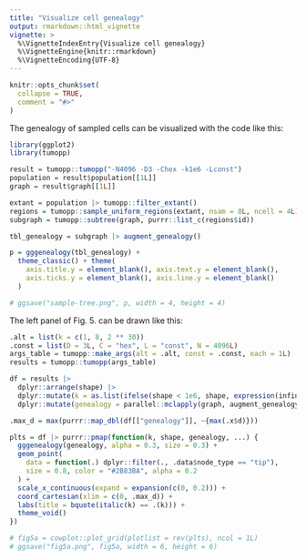 ```yaml
---
title: "Visualize cell genealogy"
output: rmarkdown::html_vignette
vignette: >
  %\VignetteIndexEntry{Visualize cell genealogy}
  %\VignetteEngine{knitr::rmarkdown}
  %\VignetteEncoding{UTF-8}
---
```


```r
knitr::opts_chunk$set(
  collapse = TRUE,
  comment = "#>"
)
```

The genealogy of sampled cells can be visualized with the code like this:

```r
library(ggplot2)
library(tumopp)

result = tumopp::tumopp("-N4096 -D3 -Chex -k1e6 -Lconst")
population = result$population[[1L]]
graph = result$graph[[1L]]

extant = population |> tumopp::filter_extant()
regions = tumopp::sample_uniform_regions(extant, nsam = 8L, ncell = 4L)
subgraph = tumopp::subtree(graph, purrr::list_c(regions$id))

tbl_genealogy = subgraph |> augment_genealogy()

p = gggenealogy(tbl_genealogy) +
  theme_classic() + theme(
    axis.title.y = element_blank(), axis.text.y = element_blank(),
    axis.ticks.y = element_blank(), axis.line.y = element_blank()
  )

# ggsave("sample-tree.png", p, width = 4, height = 4)
```

The left panel of Fig. 5. can be drawn like this:

```r
.alt = list(k = c(1, 8, 2 ** 30))
.const = list(D = 3L, C = "hex", L = "const", N = 4096L)
args_table = tumopp::make_args(alt = .alt, const = .const, each = 1L)
results = tumopp::tumopp(args_table)

df = results |>
  dplyr::arrange(shape) |>
  dplyr::mutate(k = as.list(ifelse(shape < 1e6, shape, expression(infinity)))) |>
  dplyr::mutate(genealogy = parallel::mclapply(graph, augment_genealogy))

.max_d = max(purrr::map_dbl(df[["genealogy"]], ~{max(.x$d)}))

plts = df |> purrr::pmap(function(k, shape, genealogy, ...) {
  gggenealogy(genealogy, alpha = 0.3, size = 0.3) +
  geom_point(
    data = function(.) dplyr::filter(., .data$node_type == "tip"),
    size = 0.8, color = "#2B83BA", alpha = 0.2
  ) +
  scale_x_continuous(expand = expansion(c(0, 0.2))) +
  coord_cartesian(xlim = c(0, .max_d)) +
  labs(title = bquote(italic(k) == .(k))) +
  theme_void()
})

# fig5a = cowplot::plot_grid(plotlist = rev(plts), ncol = 1L)
# ggsave("fig5a.png", fig5a, width = 6, height = 6)
```
